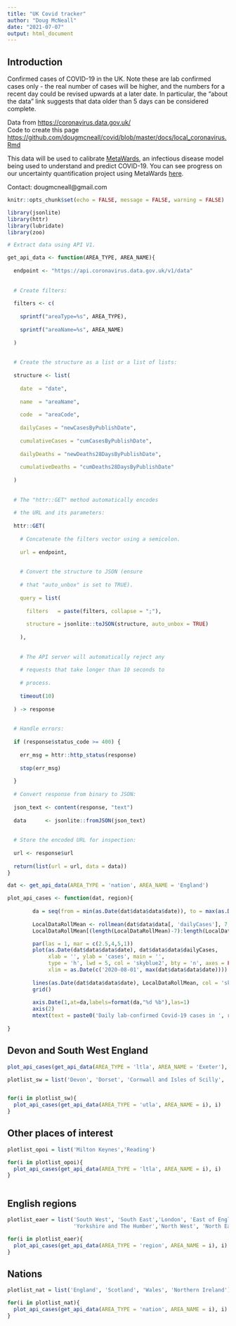```yaml
---
title: "UK Covid tracker"
author: "Doug McNeall"
date: "2021-07-07"
output: html_document
---
```


## Introduction
Confirmed cases of COVID-19 in the UK. Note these are lab confirmed cases only - the real number of cases will be higher, and the numbers for a recent day could be revised upwards at a later date. In particular, the "about the data" link suggests that data older than 5 days can be considered complete.
                
Data from <https://coronavirus.data.gov.uk/>  
Code to create this page <https://github.com/dougmcneall/covid/blob/master/docs/local_coronavirus.Rmd>

This data will be used to calibrate [MetaWards](https://metawards.org/), an infectious disease model being used to understand and predict COVID-19. You can see progress on our uncertainty quantification project using MetaWards [here](https://uq4covid.github.io/).

Contact: dougmcneall@gmail.com

```r
knitr::opts_chunk$set(echo = FALSE, message = FALSE, warning = FALSE)
```



```r
library(jsonlite)
library(httr)
library(lubridate)
library(zoo)

```


```r
# Extract data using API V1.

get_api_data <- function(AREA_TYPE, AREA_NAME){
  
  endpoint <- "https://api.coronavirus.data.gov.uk/v1/data"
  
  
  # Create filters:
  
  filters <- c(
    
    sprintf("areaType=%s", AREA_TYPE),
    
    sprintf("areaName=%s", AREA_NAME)
    
  )
  
  
  # Create the structure as a list or a list of lists:
  
  structure <- list(
    
    date  = "date", 
    
    name  = "areaName", 
      
    code  = "areaCode", 
    
    dailyCases = "newCasesByPublishDate",
    
    cumulativeCases = "cumCasesByPublishDate",
    
    dailyDeaths = "newDeaths28DaysByPublishDate",
    
    cumulativeDeaths = "cumDeaths28DaysByPublishDate"
    
  )
  
  
  # The "httr::GET" method automatically encodes
  
  # the URL and its parameters:
  
  httr::GET(
    
    # Concatenate the filters vector using a semicolon.
    
    url = endpoint,
    
    
    # Convert the structure to JSON (ensure
    
    # that "auto_unbox" is set to TRUE).
    
    query = list(
      
      filters   = paste(filters, collapse = ";"),
      
      structure = jsonlite::toJSON(structure, auto_unbox = TRUE)
      
    ),
    
    
    # The API server will automatically reject any
    
    # requests that take longer than 10 seconds to
    
    # process.
    
    timeout(10)
    
  ) -> response
  
  
  # Handle errors:
  
  if (response$status_code >= 400) {
    
    err_msg = httr::http_status(response)
    
    stop(err_msg)
    
  }
  
  # Convert response from binary to JSON:
  
  json_text <- content(response, "text")
  
  data      <- jsonlite::fromJSON(json_text)
  
  
  # Store the encoded URL for inspection:
  
  url <- response$url
  
  return(list(url = url, data = data))
}


```


```r

dat <- get_api_data(AREA_TYPE = 'nation', AREA_NAME = 'England')
```

```r
plot_api_cases <- function(dat, region){
  
        da = seq(from = min(as.Date(dat$data$data$date)), to = max(as.Date(dat$data$data$date)), by = 7)
        
        LocalDataRollMean <- rollmean(dat$data$data[, 'dailyCases'], 7, align = 'center', na.pad = T)
        LocalDataRollMean[(length(LocalDataRollMean)-7):length(LocalDataRollMean)] <- NA

        par(las = 1, mar = c(2.5,4,5,1))
        plot(as.Date(dat$data$data$date), dat$data$data$dailyCases,
             xlab = '', ylab = 'cases', main = '',
             type = 'h', lwd = 5, col = 'skyblue2', bty = 'n', axes = FALSE,
             xlim = as.Date(c('2020-08-01', max(dat$data$data$date))))
        
        lines(as.Date(dat$data$data$date), LocalDataRollMean, col = 'skyblue4', lwd = 2)
        grid()
        
        axis.Date(1,at=da,labels=format(da,"%d %b"),las=1)
        axis(2)
        mtext(text = paste0('Daily lab-confirmed Covid-19 cases in ', region), side = 3, line = .5, adj = 0, cex = 1.5)
  
}
```

## Devon and South West England

```r

plot_api_cases(get_api_data(AREA_TYPE = 'ltla', AREA_NAME = 'Exeter'), 'Exeter') 

```


```r
plotlist_sw = list('Devon', 'Dorset', 'Cornwall and Isles of Scilly', 'Somerset', 'Plymouth', 'Torbay','Bournemouth, Christchurch and Poole' )


for(i in plotlist_sw){
  plot_api_cases(get_api_data(AREA_TYPE = 'utla', AREA_NAME = i), i)
}

```

## Other places of interest
```r

plotlist_opoi = list('Milton Keynes','Reading')

for(i in plotlist_opoi){
  plot_api_cases(get_api_data(AREA_TYPE = 'ltla', AREA_NAME = i), i)
}



```

## English regions
```r

plotlist_eaer = list('South West', 'South East','London', 'East of England', 'West Midlands', 'East Midlands',
                     'Yorkshire and The Humber','North West', 'North East')

for(i in plotlist_eaer){
  plot_api_cases(get_api_data(AREA_TYPE = 'region', AREA_NAME = i), i)
}

```
## Nations
```r

plotlist_nat = list('England', 'Scotland', 'Wales', 'Northern Ireland')

for(i in plotlist_nat){
  plot_api_cases(get_api_data(AREA_TYPE = 'nation', AREA_NAME = i), i)
}

```







